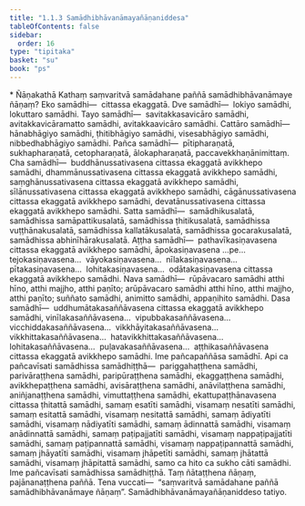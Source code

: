 ```yaml
---
title: "1.1.3 Samādhibhāvanāmayañāṇaniddesa"
tableOfContents: false
sidebar:
  order: 16
type: "tipitaka"
basket: "su"
book: "ps"
---
```



<DynamicBreadcrumb />

<Paragraph type="center" book="ps">
* Ñāṇakathā
</Paragraph>


<Division number="43" book="ps">

<Paragraph number="324" book="ps">
Kathaṃ saṃvaritvā samādahane paññā samādhibhāvanāmaye ñāṇaṃ?
</Paragraph>

<Paragraph number="325" book="ps">
Eko samādhi—  cittassa ekaggatā.
</Paragraph>

<Paragraph number="326" book="ps">
Dve samādhī—  lokiyo samādhi, lokuttaro samādhi.
</Paragraph>

<Paragraph number="327" book="ps">
Tayo samādhī—  savitakkasavicāro samādhi, avitakkavicāramatto samādhi, avitakkaavicāro samādhi.
</Paragraph>

<Paragraph number="328" book="ps">
Cattāro samādhī—  hānabhāgiyo samādhi, ṭhitibhāgiyo samādhi, visesabhāgiyo samādhi, nibbedhabhāgiyo samādhi.
</Paragraph>

<Paragraph number="329" book="ps">
Pañca samādhī—  pītipharaṇatā, sukhapharaṇatā, cetopharaṇatā, ālokapharaṇatā, paccavekkhaṇānimittaṃ.
</Paragraph>

<Paragraph number="330" book="ps">
Cha samādhī—  buddhānussativasena cittassa ekaggatā avikkhepo samādhi, dhammānussativasena cittassa ekaggatā avikkhepo samādhi, saṃghānussativasena cittassa ekaggatā avikkhepo samādhi, sīlānussativasena cittassa ekaggatā avikkhepo samādhi, cāgānussativasena cittassa ekaggatā avikkhepo samādhi, devatānussativasena cittassa ekaggatā avikkhepo samādhi.
</Paragraph>

<Paragraph number="331" book="ps">
Satta samādhī—  samādhikusalatā, samādhissa samāpattikusalatā, samādhissa ṭhitikusalatā, samādhissa vuṭṭhānakusalatā, samādhissa kallatākusalatā, samādhissa gocarakusalatā, samādhissa abhinīhārakusalatā.
</Paragraph>

<Paragraph number="332" book="ps">
Aṭṭha samādhī—  pathavīkasiṇavasena cittassa ekaggatā avikkhepo samādhi, āpokasiṇavasena …pe…  tejokasiṇavasena…  vāyokasiṇavasena…  nīlakasiṇavasena…  pītakasiṇavasena…  lohitakasiṇavasena…  odātakasiṇavasena cittassa ekaggatā avikkhepo samādhi.
</Paragraph>

<Paragraph number="333" book="ps">
Nava samādhī—  rūpāvacaro samādhi atthi hīno, atthi majjho, atthi paṇīto; arūpāvacaro samādhi atthi hīno, atthi majjho, atthi paṇīto; suññato samādhi, animitto samādhi, appaṇihito samādhi.
</Paragraph>

<Paragraph number="334" book="ps">
Dasa samādhī—  uddhumātakasaññāvasena cittassa ekaggatā avikkhepo samādhi, vinīlakasaññāvasena…  vipubbakasaññāvasena…  vicchiddakasaññāvasena…  vikkhāyitakasaññāvasena…  vikkhittakasaññāvasena…  hatavikkhittakasaññāvasena…  lohitakasaññāvasena…  puḷavakasaññāvasena…  aṭṭhikasaññāvasena cittassa ekaggatā avikkhepo samādhi. Ime pañcapaññāsa samādhī.
</Paragraph>

</Division>
<Division number="44" book="ps">

<Paragraph number="335" book="ps">
Api ca pañcavīsati samādhissa samādhiṭṭhā—  pariggahaṭṭhena samādhi, parivāraṭṭhena samādhi, paripūraṭṭhena samādhi, ekaggaṭṭhena samādhi, avikkhepaṭṭhena samādhi, avisāraṭṭhena samādhi, anāvilaṭṭhena samādhi, aniñjanaṭṭhena samādhi, vimuttaṭṭhena samādhi, ekattupaṭṭhānavasena cittassa ṭhitattā samādhi, samaṃ esatīti samādhi, visamaṃ nesatīti samādhi, samaṃ esitattā samādhi, visamaṃ nesitattā samādhi, samaṃ ādiyatīti samādhi, visamaṃ nādiyatīti samādhi, samaṃ ādinnattā samādhi, visamaṃ anādinnattā samādhi, samaṃ paṭipajjatīti samādhi, visamaṃ nappaṭipajjatīti samādhi, samaṃ paṭipannattā samādhi, visamaṃ nappaṭipannattā samādhi, samaṃ jhāyatīti samādhi, visamaṃ jhāpetīti samādhi, samaṃ jhātattā samādhi, visamaṃ jhāpitattā samādhi, samo ca hito ca sukho cāti samādhi. Ime pañcavīsati samādhissa samādhiṭṭhā. Taṃ ñātaṭṭhena ñāṇaṃ, pajānanaṭṭhena paññā. Tena vuccati—  “saṃvaritvā samādahane paññā samādhibhāvanāmaye ñāṇaṃ”.

</Paragraph>
</Division>

<Paragraph number="336" type="center" book="ps">
Samādhibhāvanāmayañāṇaniddeso tatiyo.
</Paragraph>